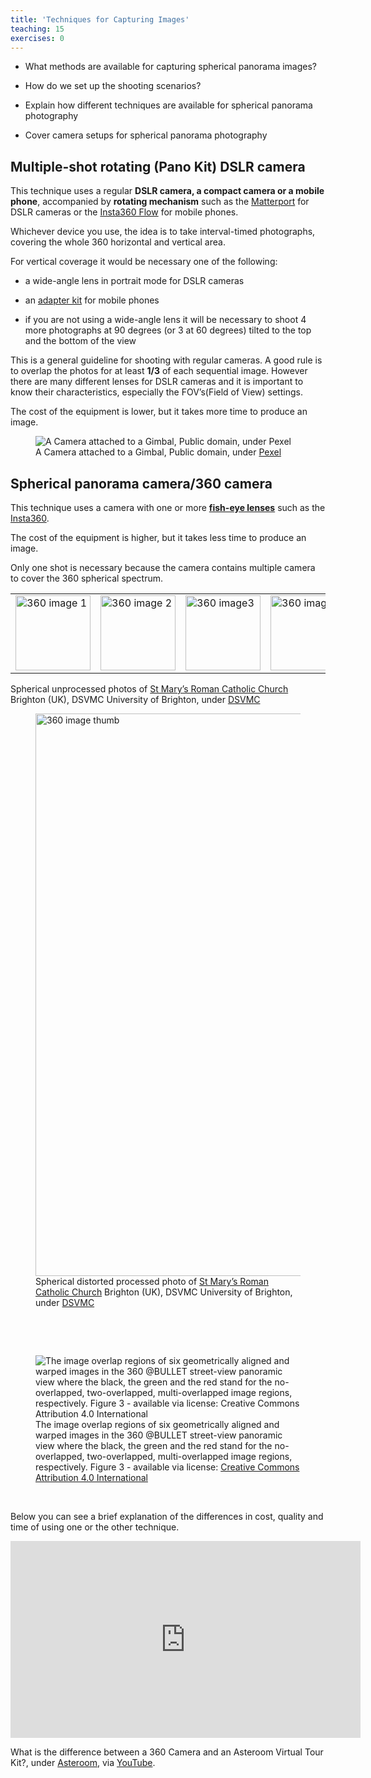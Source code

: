 ```yaml
---
title: 'Techniques for Capturing Images'
teaching: 15
exercises: 0
---
```


:::::::::::::::::::::::::::::::::::::: questions 


- What methods are available for capturing spherical panorama images?

- How do we set up the shooting scenarios?

:::::::::::::::::::::::::::::::::::::::::::::::::



:::::::::::::::::::::::::::::::::::::: objectives 


- Explain how different techniques are available for spherical panorama photography

- Cover camera setups for spherical panorama photography


:::::::::::::::::::::::::::::::::::::::::::::::::





<!--
<span style="color:red">
NICOLA PLEASE: add more analytical and comprehensive text on how each technique works and how to capture images with it. 
</span>
 -->

## Multiple-shot rotating (Pano Kit) DSLR camera

This technique uses a regular **DSLR camera, a compact camera or a mobile phone**, accompanied by **rotating mechanism** such as the [Matterport](https://matterport.com/axis) for DSLR cameras or the [Insta360 Flow](https://www.insta360.com/product/insta360-flow) for mobile phones.


 
Whichever device you use, the idea is to take interval-timed photographs, covering the whole 360 horizontal and vertical area. 

For vertical coverage it would be necessary one of the following:

- a wide-angle lens in portrait mode for DSLR cameras

- an [adapter kit](https://www.asteroom.com/en/hardware) for mobile phones

- if you are not using a wide-angle lens it will be necessary to shoot 4 more photographs at 90 degrees (or 3 at 60 degrees) tilted to the top and the bottom of the view

This is a general guideline for shooting with regular cameras. A good rule is to overlap the photos for at least **1/3** of each sequential image. However there are many different lenses for DSLR cameras and it is important to know their characteristics, especially the FOV's(Field of View) settings. 

The cost of the equipment is lower, but it takes more time to produce an image.

<!--
[**On this page**](https://www.digitaltrends.com/photography/photography-101-how-to-shoot-360-degree-panoramas/) you can find how to us a DSLR  camera to capture spherical panorama

[**Here**](https://www.vrphotography.com/data/pages/techtutorials/technotes/panincrements.html) you can find a guideline for choosing the right amount of overlap depending on the field of view of the lenses.

[**On this page**](http://learn360photography.com/) you can find a list of kit parts for shooting with this technique
-->


![A Camera attached to a Gimbal, Public domain, under [Pexel](https://www.pexels.com/photo/a-camera-attached-to-a-gimbal-10300318/) ](fig/pexels-amar-preciado-10300318.jpg)






## Spherical panorama camera/360 camera

This technique uses a camera with one or more [**fish-eye lenses**](https://en.wikipedia.org/wiki/Fisheye_lens) such as the [Insta360](https://www.insta360.com/product/insta360-pro/).


The cost of the equipment is higher, but it takes less time to produce an image.

Only one shot is necessary because 
the camera contains multiple camera to cover the 
360 spherical spectrum. 


|   |   |   |   |   |   |
|---|---|---|---|---|---|
|![St Mary's Roman Catholic Church Photo 1](fig/origin_3_1.jpg){width="120"  alt="360 image 1"} | ![St Mary's Roman Catholic Church Photo 2](fig/origin_3_2.jpg){width="120"  alt="360 image 2"} | ![St Mary's Roman Catholic Church Photo 3](fig/origin_3_3.jpg){width="120"  alt="360 image3"} | ![St Mary's Roman Catholic Church Photo 4](fig/origin_3_4.jpg){width="120"  alt="360 image 4"} | ![St Mary's Roman Catholic Church Photo 5](fig/origin_3_5.jpg){width="120"  alt="360 image 5"} | ![St Mary's Roman Catholic Church Photo 6](fig/origin_3_6.jpg){width="120"  alt="360 image 6"} |
Spherical unprocessed photos of [St Mary's Roman Catholic Church](https://maps.app.goo.gl/giyXNK7kP4z5ohUK8) Brighton (UK), DSVMC University of Brighton, under [DSVMC](https://culturedigitalskills.org/)


<!--The images are then processed with stitching software to produce a spherical single distorted image. -->

![Spherical distorted processed photo of [St Mary's Roman Catholic Church](https://maps.app.goo.gl/giyXNK7kP4z5ohUK8) Brighton (UK), DSVMC University of Brighton, under [DSVMC](https://culturedigitalskills.org/)](fig/thumbnail.jpg){width="900"  alt="360 image thumb"}

\

<!--
The algorithm used by many cameras such as the insta360 Pro 2 is called [dense optical flow](https://www.researchgate.net/publication/311851755_A_Unified_Framework_for_Street-View_Panorama_Stitching)
-->
\

![The image overlap regions of six geometrically aligned and warped images in the 360 @BULLET street-view panoramic view where the black, the green and the red stand for the no-overlapped, two-overlapped, multi-overlapped image regions, respectively. Figure 3 - available via license: [Creative Commons Attribution 4.0 International](https://creativecommons.org/licenses/by/4.0/deed.en)](https://www.researchgate.net/publication/311851755/figure/fig1/AS:442520124563456@1482516427768/The-image-overlap-regions-of-six-geometrically-aligned-and-warped-images-in-the-360.png)


\

<!--- This image is under copyright - USE ANOTHER ONE
![Disposition of two Kodak SP360 video cameras. Each camera has a 360° (N-S-E-W) plus 214° angle of view. As both cameras are placed opposite to each other, there is a 34° overlap in the images and a ≈ 50-cm blind spot between the cameras., Juliana López Marulanda, under [ CC BY-SA 3.0](https://creativecommons.org/licenses/by-sa/3.0), via [Researchgate Commons](https://www.researchgate.net/figure/Disposition-of-two-Kodak-SP360-video-cameras-Each-camera-has-a-360-N-S-E-W-plus-214_fig2_314880330)](https://www.researchgate.net/profile/Juliana-Lopez-Marulanda/publication/314880330/figure/fig2/AS:471538920103938@1489435047234/Disposition-of-two-Kodak-SP360-video-cameras-Each-camera-has-a-360-N-S-E-W-plus-214.png) 
 


<span style="color:red">
NICOLA PLEASE add textual information on this to explain to people why and how these techniques are different and then add the video as well to find out further information. The video is not enough and we have to have this explicitly written as well. 
</span>
-->

Below you can see a brief explanation of the differences in cost, quality and time of using one or the other technique.


<iframe width="560" height="315" src="https://www.youtube.com/embed/EeXVBV4Tfc0?si=OBRxPKi6cYqgxpdX" title="YouTube video player" frameborder="0" allow="accelerometer; autoplay; clipboard-write; encrypted-media; gyroscope; picture-in-picture; web-share" allowfullscreen></iframe> 



What is the difference between a 360 Camera and an Asteroom Virtual Tour Kit?, under [Asteroom](https://www.asteroom.com/), via [YouTube](https://www.youtube.com/watch?v=EeXVBV4Tfc0).




